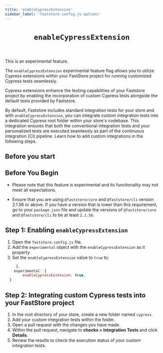 ```yaml
---
title: 'enableCypressExtension'
sidebar_label: 'faststore.config.js options'
---
```



<header>

# `enableCypressExtension` 

</header>

<Callout type="warning" emoji="⚠️">
This is an experimental feature.
</Callout>

The `enableCypressExtension` experimental feature flag allows you to utilize Cypress extensions within your FastStore project for running customized Cypress tests seamlessly.

Cypress extensions enhance the testing capabilities of your Faststore project by enabling the incorporation of custom Cypress tests alongside the default tests provided by Faststore.

By default, Faststore includes standard integration tests for your store and with `enableCypressExtension`, you can integrate custom integration tests into a dedicated Cypress root folder within your store's codebase. 
This integration ensures that both the conventional integration tests and your personalized tests are executed seamlessly as part of the continuous integration (CI) pipeline.
Learn how to add custom integrations in the following steps.

## Before you start

## Before You Begin

- Please note that this feature is experimental and its functionality may not meet all expectations.

- Ensure that you are using `@faststore/core` and `@faststore/cli` version 2.1.56 or above. If you have a version that is lower than this requirement, go to your `package.json` file and update the versions of `@faststore/core` and `@faststore/cli` to be at least `2.1.56`.


## Step 1: Enabling `enableCypressExtension` 

1. Open the `faststore.config.js` file.
2. Add the `experimental` object with the `enableCypressExtension` as it property.
3. Set the `enableCypressExtension` value to `true` to:

```js {2-4}
     },
    experimental: {
        enableCypressExtension: true,
  }
```

## Step 2: Integrating custom Cypress tests into your FastStore project

1. In the root directory of your store, create a new folder named `cypress`.
2. Add your custom integration tests within the folder.
3. Open a pull request with the changes you have made.
4. Within the pull request, navigate to **checks > Integration Tests** and click **Details**.
5. Review the results to check the execution status of your custom integration tests.